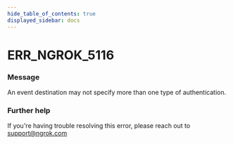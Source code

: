 ```yaml
---
hide_table_of_contents: true
displayed_sidebar: docs
---
```



# ERR_NGROK_5116

### Message

An event destination may not specify more than one type of authentication.

<ErrorDetails error="err_ngrok_5116" />

### Further help

If you're having trouble resolving this error, please reach out to [support@ngrok.com](mailto:support@ngrok.com?subject=Help%20with%20ERR_NGROK_5116)
